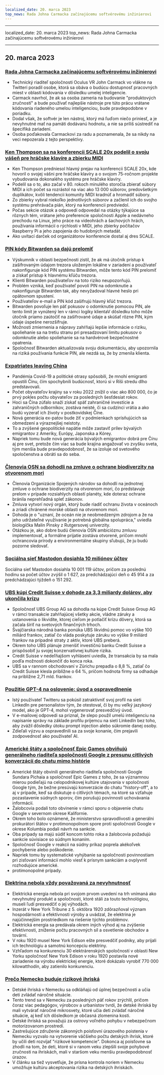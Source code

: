 ```yaml
---
localized_date: 20. marca 2023
top_news: Rada Johna Carmacka začínajúcemu softvérovému inžinierovi
---
```


---

localized_date: 20. marca 2023
top_news: Rada Johna Carmacka začínajúcemu softvérovému inžinierovi

---



<CallToAction />

<Steps>

## 20. marca 2023

### [Rada Johna Carmacka začínajúcemu softvérovému inžinierovi](https://twitter.com/ID_AA_Carmack/status/1637087219591659520?ref=hackernewsgpt.com)

- Technický riaditeľ spoločnosti Oculus VR John Carmack vo vlákne na Twitteri poradil osobe, ktorá sa obáva o budúcu dostupnosť pracovných miest v oblasti kódovania v dôsledku umelej inteligencie.
- Carmack navrhol, že ak sa osoba zameria na budovanie "produktových zručností" a bude používať najlepšie nástroje pre túto prácu vrátane kódovania riadeného umelou inteligenciou, bude pravdepodobne v poriadku.
- Dodal však, že softvér je len nástroj, ktorý má ľuďom niečo priniesť, a je nevyhnutné mať na pamäti dodávanú hodnotu, a nie sa príliš sústrediť na špecifiká zariadení.
- Osoba poďakovala Carmackovi za radu a poznamenala, že sa nikdy na veci nepozerala z tejto perspektívy.

### [Ken Thompson sa na konferencii SCALE 20x podelil o svoju vášeň pre hráčske klavíre a zbierku MIDI](https://www.youtube.com/watch?v=kaandEt_pKw&ref=hackernewsgpt.com)

- Ken Thompson predniesol hlavný prejav na konferencii SCALE 20x, kde hovoril o svojej vášni pre hráčske klavíry a o svojom 75-ročnom projekte vybudovania dokonalého systému pre hráčske klavíry.
- Podelil sa o to, ako začal v 80. rokoch minulého storočia zbierať súbory MIDI a ich počet sa rozrástol na viac ako 13 000 súborov, predovšetkým duplikátov, kvôli tendencii komunity MIDI kradnúť a hromadiť súbory.
- Zo zbierky vybral niekoľko jednotlivých súborov a začlenil ich do svojho systému prehrávača pián, ktorý na konferencii predviedol.
- Počas sekcie otázok a odpovedí odpovedal na otázky týkajúce sa rôznych tém, vrátane jeho preferencie spoločnosti Apple a nedávneho prechodu na Linux, jeho práce na videohrách a šachových hrách, používania informácií o rýchlosti v MIDI, jeho zbierky počítačov Raspberry Pi a jeho zapojenia do hudobných metadát.
- Ako uvítací darček od organizátorov konferencie dostal aj dres SCALE.

### [PIN kódy Bitwarden sa dajú prelomiť](https://ambiso.github.io/bitwarden-pin/?ref=hackernewsgpt.com)

- Výskumník v oblasti bezpečnosti zistil, že ak má útočník prístup k zašifrovaným údajom trezora uloženým lokálne v zariadení a používateľ nakonfiguruje kód PIN systému Bitwarden, môže tento kód PIN prelomiť a získať prístup k hlavnému kľúču trezora.
- Klienti Bitwarden používateľov na toto riziko neupozorňujú.
- Problém vzniká, keď používateľ povolí PIN na odomknutie a nakonfiguruje Bitwarden tak, aby nevyžadoval hlavné heslo pri opätovnom spustení.
- Používateľov e-mail a PIN kód zašifrujú hlavný kľúč trezora.
- Bitwarden povoľuje len päť pokusov o odomknutie pomocou PIN, ale tento limit je vynútený len v rámci logiky klientaV dôsledku toho môže útočník priamo zaútočiť na zašifrované údaje a skúšať rôzne PIN, kým údaje úspešne nerozšifruje.
- Možnosti zmiernenia a nápravy zahŕňajú lepšie informácie o riziku, spoliehanie sa na tretiu stranu pri presadzovaní limitu pokusov o odomknutie alebo spoliehanie sa na hardvérové bezpečnostné opatrenia.
- Spoločnosť Bitwarden aktualizovala svoju dokumentáciu, aby upozornila na riziká používania funkcie PIN, ale nezdá sa, že by zmenila klienta.

### [Expatriates leaving China](https://www.persuasion.community/p/leaving-china?ref=hackernewsgpt.com)

- Pandémia Covid-19 a politické otrasy spôsobili, že mnohí emigranti opustili Čínu, čím spochybnili budúcnosť, ktorú si v Ríši stredu dlho predstavovali.
- Počet obyvateľov krajiny sa v roku 2022 znížil o viac ako 800 000, čo je prvý pokles počtu obyvateľov za posledných šesťdesiat rokov.
- Hoci sa Čína zúfalo snaží získať späť zahraničné investície a zahraničných odborníkov, zostáva neisté, či sa cudzinci vrátia a ako budú vyzerať ich životy v postkovidskej Číne.
- Nová generácia ex-patov bude žiť v podmienkach sprísňujúcich sa obmedzení a výraznejšej neistoty.
- To a zvýšené geopolitické napätie môže zastaviť prílev bývalých emigrantov z Ameriky, Európy, Japonska a Kórey.
- Napriek tomu bude nová generácia bývalých emigrantov dobrá pre Čínu aj pre svet, pretože čím viac sa bude krajina angažovať vo zvyšku sveta, tým menšia bude pravdepodobnosť, že sa izoluje od svetového spoločenstva a obráti sa do seba.

### [Členovia OSN sa dohodli na zmluve o ochrane biodiverzity na otvorenom mori](https://apnews.com/article/un-oceans-biodiversity-treaty-0b024fa07e8c1947236d8b8491ebf92c?ref=hackernewsgpt.com)

- Členovia Organizácie Spojených národov sa dohodli na jednotnej zmluve o ochrane biodiverzity na otvorenom mori, čo predstavuje prelom v prípade rozsiahlych oblastí planéty, kde doteraz ochrane bránila neprehľadná spleť zákonov.
- Zmluva vytvorí nový orgán, ktorý bude riadiť ochranu života v oceánoch a zriadi chránené morské oblasti na otvorenom mori.
- Dohoda je o "uznaní, že oceán nie je neobmedzeným zdrojom a že na jeho udržateľné využívanie je potrebná globálna spolupráca," uviedla biologička Malin Pinsky z Rutgersovej univerzity.
- Otázkou je, ako dobre budú členovia OSN ambicióznu zmluvu implementovať, a formálne prijatie zostáva otvorené, pričom mnohí ochrancovia prírody a environmentálne skupiny sľubujú, že ju budú pozorne sledovať.

### [Sociálna sieť Mastodon dosiahla 10 miliónov účtov](https://mastodon.social/@mastodonusercount/110051957865629817?ref=hackernewsgpt.com)

Sociálna sieť Mastodon dosiahla 10 001 119 účtov, pričom za poslednú hodinu sa počet účtov zvýšil o 1 627, za predchádzajúci deň o 45 914 a za predchádzajúci týždeň o 151 292.

### [UBS kúpi Credit Suisse v dohode za 3,3 miliardy dolárov, aby ukončila krízu](https://www.bloomberg.com/news/articles/2023-03-19/ubs-agrees-to-buy-credit-suisse-in-historic-deal-to-end-crisis?ref=hackernewsgpt.com)

- Spoločnosť UBS Group AG sa dohodla na kúpe Credit Suisse Group AG v rámci transakcie zahŕňajúcej všetky akcie, vládne záruky a ustanovenia o likvidite, ktorej cieľom je potlačiť krízu dôvery, ktorá sa začala šíriť na svetových finančných trhoch.
- Švajčiarska národná banka ponúka UBS likvidnú pomoc vo výške 100 miliárd frankov, zatiaľ čo vláda poskytuje záruku vo výške 9 miliárd frankov na prípadné straty z aktív, ktoré UBS preberá.
- Okrem toho UBS plánuje zmenšiť investičnú banku Credit Suisse a prispôsobiť ju svojej konzervatívnej kultúre rizika.
- Credit Suisse v nedeľňajšom vyhlásení uviedla, že transakcia by sa mala podľa možnosti dokončiť do konca roka.
- UBS sa v rannom obchodovaní v Zürichu prepadla o 8,8 %, zatiaľ čo Credit Suisse klesla približne o 64 %, pričom hodnota firmy sa odhaduje na približne 2,71 mld. frankov.

### [Použitie GPT-4 na oslovenie: úvod a ospravedlnenie](https://twitter.com/brdskggs/status/1637114268876144640?ref=hackernewsgpt.com)

- Istý používateľ Twitteru sa pokúsil zatraktívniť svoj profil na sieti LinkedIn pre personalistov tým, že otestoval, či by mu veľký jazykový model, ako je GPT-4, mohol vygenerovať presvedčivý úvod.
- V e-mailovej odpovedi sa priznal, že slepo použil umelú inteligenciu na napísanie správy na základe profilu príjemcu na sieti LinkedIn bez toho, aby zvážil dôsledky útoku prompt injection alebo súkromie danej osoby.
- Zdieľali výzvu a ospravedlnili sa za svoje konanie, čím prejavili zodpovednosť ako používateľ AI.

### [Americké štáty a spoločnosť Epic Games obviňujú generálneho riaditeľa spoločnosti Google z presunu citlivých konverzácií do chatu mimo histórie](http://www.fosspatents.com/2023/03/us-states-epic-games-others-accuse.html?ref=hackernewsgpt.com)

- Americké štáty obvinili generálneho riaditeľa spoločnosti Google Sundara Pichaia a spoločnosť Epic Games z toho, že sa významnou mierou podieľajú na celopodnikovej kultúre utajovania v spoločnosti Google tým, že bežne presúvajú konverzácie do chatu "history-off", a to aj v prípade, keď sa diskutuje o citlivých témach, na ktoré sa vzťahuje pozastavenie súdnych sporov, čím porušujú povinnosti uchovávania informácií.
- Žalobcovia podali toto obvinenie v rámci sporu o objavenie chatu Google v severnom okrese Kalifornie.
- Okrem toho bolo oznámené, že ministerstvo spravodlivosti a generálni prokurátori štátov v protimonopolnom spore proti spoločnosti Google v okrese Kolumbia podali návrh na sankcie.
- Oba prípady sa majú súdiť koncom tohto roka a žalobcovia požadujú sankcie súvisiace so súdnym konaním.
- Spoločnosť Google v reakcii na súdny príkaz poprela akékoľvek pochybenie alebo poškodenie.
- Napriek tomu by systematické vyhýbanie sa spoločnosti povinnostiam pri zisťovaní informácií mohlo viesť k prísnym sankciám a ovplyvniť rozhodujúce americké.
- protimonopolné prípady.

### [Elektrina nebola vždy považovaná za nevyhnutnosť](https://www.smithsonianmag.com/smart-news/people-had-to-be-convinced-of-the-usefulness-of-electricity-21221094/?ref=hackernewsgpt.com)

- Elektrická energia nebola pri svojom prvom uvedení na trh vnímaná ako nevyhnutný produkt a spoločnosti, ktoré stáli za touto technológiou, museli ľudí presvedčiť o jej výhodách.
- Inzerát v New York Tribune z 5. októbra 1920 zdôrazňoval význam hospodárnosti a efektívnosti výroby a uvádzal, že elektrina je najúčinnejším prostriedkom na riešenie týchto problémov.
- Elektrická energia sa predávala okrem iných výhod aj na zvýšenie efektívnosti, zníženie počtu pracovných síl a osvetlenie obchodov a tovární.
- V roku 1920 musel New York Edison ešte presvedčiť podniky, aby prijali ich technológiu a samotnú koncepciu elektriny.
- Vzhľadom na konkurenciu 30 elektrárenských spoločností v oblasti New Yorku spoločnosť New York Edison v roku 1920 postavila nové zariadenie na výrobu elektrickej energie, ktoré dokázalo vyrobiť 770 000 kilowatthodín, aby zatienilo konkurenciu.

### [Prečo Nemecko buduje rizikové ihriská](https://www.theguardian.com/world/2021/oct/24/why-germany-is-building-risk-into-its-playgrounds?ref=hackernewsgpt.com)

- Detské ihriská v Nemecku sa odkláňajú od úplnej bezpečnosti a učia deti zvládať náročné situácie.
- Tento trend sa v Nemecku za posledných päť rokov zrýchlil, pričom čoraz viac pedagógov, výrobcov a urbanistov tvrdí, že detské ihriská by mali vytvárať náročné mikrosvety, ktoré učia deti zvládať náročné situácie, aj keď ich dôsledkom je občasná zlomenina kosti.
- Detské ihriská sa považujú za ostrovy voľného pohybu v nebezpečnom motorizovanom prostredí.
- Zastrešujúce združenie zákonných poisťovní úrazového poistenia v Nemecku vyzvalo na vytvorenie väčšieho počtu detských ihrísk, ktoré by učili deti rozvíjať "rizikové kompetencie". Dokonca aj poisťovne sa zhodli na tom, že deti, ktoré si v ranom veku zlepšili svoje pohybové zručnosti na ihriskách, mali v staršom veku menšiu pravdepodobnosť úrazov.
- V článku sa tiež vysvetľuje, že prísna kontrola noriem v Nemecku umožňuje kultúru akceptovania rizika na detských ihriskách.

</Steps>
